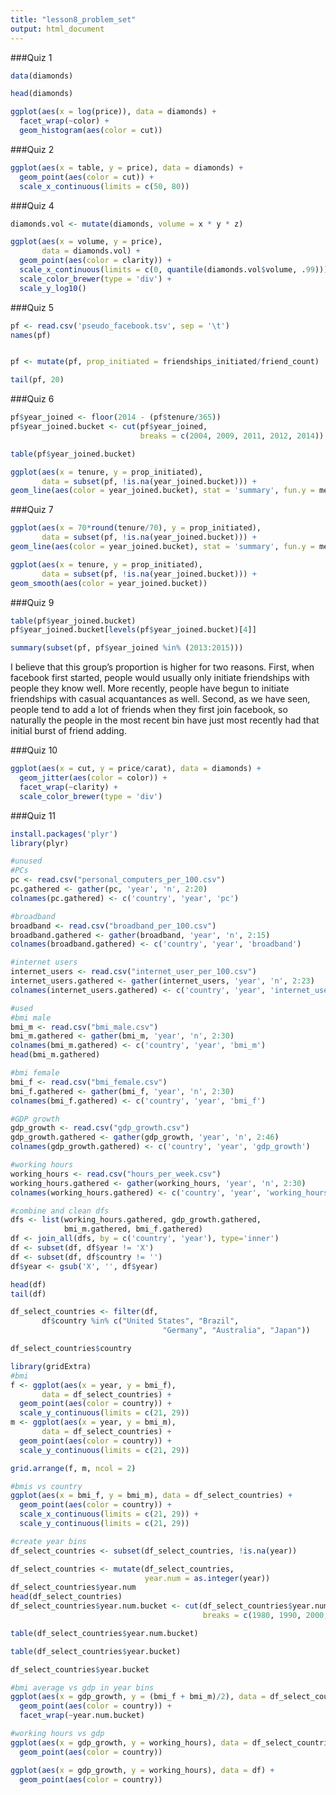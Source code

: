 ```yaml
---
title: "lesson8_problem_set"
output: html_document
---
```


###Quiz 1

```r
data(diamonds)

head(diamonds)

ggplot(aes(x = log(price)), data = diamonds) +
  facet_wrap(~color) +
  geom_histogram(aes(color = cut))
```

###Quiz 2

```r
ggplot(aes(x = table, y = price), data = diamonds) +
  geom_point(aes(color = cut)) +
  scale_x_continuous(limits = c(50, 80))
```

###Quiz 4

```r
diamonds.vol <- mutate(diamonds, volume = x * y * z)

ggplot(aes(x = volume, y = price), 
       data = diamonds.vol) +
  geom_point(aes(color = clarity)) +
  scale_x_continuous(limits = c(0, quantile(diamonds.vol$volume, .99))) +
  scale_color_brewer(type = 'div') +
  scale_y_log10()
```

###Quiz 5

```r
pf <- read.csv('pseudo_facebook.tsv', sep = '\t')
names(pf)


pf <- mutate(pf, prop_initiated = friendships_initiated/friend_count)

tail(pf, 20)
```

###Quiz 6

```r
pf$year_joined <- floor(2014 - (pf$tenure/365))
pf$year_joined.bucket <- cut(pf$year_joined, 
                             breaks = c(2004, 2009, 2011, 2012, 2014))

table(pf$year_joined.bucket)

ggplot(aes(x = tenure, y = prop_initiated), 
       data = subset(pf, !is.na(year_joined.bucket))) + 
geom_line(aes(color = year_joined.bucket), stat = 'summary', fun.y = median)

```

###Quiz 7

```r
ggplot(aes(x = 70*round(tenure/70), y = prop_initiated), 
       data = subset(pf, !is.na(year_joined.bucket))) + 
geom_line(aes(color = year_joined.bucket), stat = 'summary', fun.y = median)

ggplot(aes(x = tenure, y = prop_initiated), 
       data = subset(pf, !is.na(year_joined.bucket))) + 
geom_smooth(aes(color = year_joined.bucket))
```

###Quiz 9

```r
table(pf$year_joined.bucket)
pf$year_joined.bucket[levels(pf$year_joined.bucket)[4]]

summary(subset(pf, pf$year_joined %in% (2013:2015)))
```

I believe that this group's proportion is higher for two reasons. First, when facebook first started, people would usually only initiate friendships with people they know well. More recently, people have begun to initiate friendships with casual acquantances as well.
Second, as we have seen, people tend to add a lot of friends when they first join facebook, so naturally the people in the most recent bin have just most recently had that initial burst of friend adding.

###Quiz 10

```r
ggplot(aes(x = cut, y = price/carat), data = diamonds) +
  geom_jitter(aes(color = color)) +
  facet_wrap(~clarity) +
  scale_color_brewer(type = 'div')
```

###Quiz 11

```r
install.packages('plyr')
library(plyr)

#unused
#PCs
pc <- read.csv("personal_computers_per_100.csv")
pc.gathered <- gather(pc, 'year', 'n', 2:20)
colnames(pc.gathered) <- c('country', 'year', 'pc')

#broadband
broadband <- read.csv("broadband_per_100.csv")
broadband.gathered <- gather(broadband, 'year', 'n', 2:15)
colnames(broadband.gathered) <- c('country', 'year', 'broadband')

#internet users
internet_users <- read.csv("internet_user_per_100.csv")
internet_users.gathered <- gather(internet_users, 'year', 'n', 2:23)
colnames(internet_users.gathered) <- c('country', 'year', 'internet_users')

#used
#bmi male
bmi_m <- read.csv("bmi_male.csv")
bmi_m.gathered <- gather(bmi_m, 'year', 'n', 2:30)
colnames(bmi_m.gathered) <- c('country', 'year', 'bmi_m')
head(bmi_m.gathered)

#bmi female
bmi_f <- read.csv("bmi_female.csv")
bmi_f.gathered <- gather(bmi_f, 'year', 'n', 2:30)
colnames(bmi_f.gathered) <- c('country', 'year', 'bmi_f')

#GDP growth
gdp_growth <- read.csv("gdp_growth.csv")
gdp_growth.gathered <- gather(gdp_growth, 'year', 'n', 2:46)
colnames(gdp_growth.gathered) <- c('country', 'year', 'gdp_growth')

#working hours
working_hours <- read.csv("hours_per_week.csv")
working_hours.gathered <- gather(working_hours, 'year', 'n', 2:30)
colnames(working_hours.gathered) <- c('country', 'year', 'working_hours')

#combine and clean dfs
dfs <- list(working_hours.gathered, gdp_growth.gathered, 
            bmi_m.gathered, bmi_f.gathered)
df <- join_all(dfs, by = c('country', 'year'), type='inner')
df <- subset(df, df$year != 'X')
df <- subset(df, df$country != '')
df$year <- gsub('X', '', df$year)

head(df)
tail(df)

df_select_countries <- filter(df, 
       df$country %in% c("United States", "Brazil", 
                                  "Germany", "Australia", "Japan"))

df_select_countries$country
```

```r
library(gridExtra)
#bmi
f <- ggplot(aes(x = year, y = bmi_f), 
       data = df_select_countries) + 
  geom_point(aes(color = country)) +
  scale_y_continuous(limits = c(21, 29))
m <- ggplot(aes(x = year, y = bmi_m), 
       data = df_select_countries) + 
  geom_point(aes(color = country)) +
  scale_y_continuous(limits = c(21, 29))

grid.arrange(f, m, ncol = 2)
```


```r
#bmis vs country
ggplot(aes(x = bmi_f, y = bmi_m), data = df_select_countries) + 
  geom_point(aes(color = country)) +
  scale_x_continuous(limits = c(21, 29)) +
  scale_y_continuous(limits = c(21, 29))
```

```r
#create year bins
df_select_countries <- subset(df_select_countries, !is.na(year))

df_select_countries <- mutate(df_select_countries, 
                              year.num = as.integer(year))
df_select_countries$year.num
head(df_select_countries)
df_select_countries$year.num.bucket <- cut(df_select_countries$year.num,
                                           breaks = c(1980, 1990, 2000, 2010))

table(df_select_countries$year.num.bucket)

table(df_select_countries$year.bucket)

df_select_countries$year.bucket

#bmi average vs gdp in year bins
ggplot(aes(x = gdp_growth, y = (bmi_f + bmi_m)/2), data = df_select_countries) +
  geom_point(aes(color = country)) +
  facet_wrap(~year.num.bucket)
```

```r
#working hours vs gdp
ggplot(aes(x = gdp_growth, y = working_hours), data = df_select_countries) +
  geom_point(aes(color = country))

ggplot(aes(x = gdp_growth, y = working_hours), data = df) +
  geom_point(aes(color = country))
```

